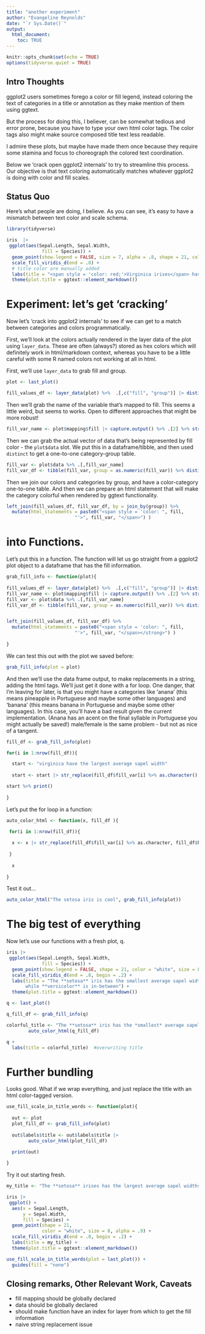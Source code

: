 ```yaml
---
title: "another experiment"
author: "Evangeline Reynolds"
date: "`r Sys.Date()`"
output: 
  html_document:
    toc: TRUE
---
```


```r
knitr::opts_chunk$set(echo = TRUE)
options(tidyverse.quiet = TRUE)
```




## Intro Thoughts

ggplot2 users sometimes forego a color or fill legend, instead coloring the text of categories in a title or annotation as they make mention of them using ggtext.  

But the process for doing this, I believer, can be somewhat tedious and error prone, because you have to type your own html color tags.  The color tags also might make source composed title text less readable. 

I admire these plots, but maybe have made them once because they require some stamina and focus to choreograph the colored text coordination. 

Below we 'crack open ggplot2 internals' to try to streamline this process. Our objective is that text coloring automatically matches whatever ggplot2 is doing with color and fill scales.


## Status Quo

Here's what people are doing, I believe.  As you can see, it's easy to have a mismatch between text color and scale schema.

```r
library(tidyverse)

iris  |>
 ggplot(aes(Sepal.Length, Sepal.Width,
             fill = Species)) +
  geom_point(show.legend = FALSE, size = 7, alpha = .8, shape = 21, color = "white") +
  scale_fill_viridis_d(end = .8) +
  # title color are manually added
  labs(title = "<span style = 'color: red;'>Virginica irises</span> have the largest average sepal width") +
  theme(plot.title = ggtext::element_markdown())
```


# Experiment: let's get 'cracking'


Now let's 'crack into ggplot2 internals' to see if we can get to a match between categories and colors programmatically.

First, we'll look at the colors actually rendered in the layer data of the plot using `layer_data`. These are often (always?) stored as hex colors which will definitely work in html/markdown context, whereas you have to be a little careful with some R named colors not working at all in html.

First, we'll use `layer_data` to grab fill and group.

```r
plot <- last_plot()

fill_values_df <- layer_data(plot) %>%  .[,c("fill", "group")] |> distinct()
```

Then we'll grab the name of the variable that's mapped to fill. This seems a little weird, but seems to works. Open to different approaches that might be more robust!

```r
fill_var_name <- plot$mapping$fill |> capture.output() %>% .[2] %>% str_extract("\\^.+") %>% str_remove("\\^")
```

Then we can grab the actual vector of data that's being represented by fill color - the `plot$data` slot. We put this in a dataframe/tibble, and then used `distinct` to get a one-to-one category-group table.

```r
fill_var <- plot$data %>% .[,fill_var_name] 
fill_var_df <- tibble(fill_var, group = as.numeric(fill_var)) %>% distinct()
```

Then we join our colors and categories by group, and have a color-category one-to-one table. And then we can prepare an html statement that will make the category colorful when rendered by ggtext functionality.

```r
left_join(fill_values_df, fill_var_df, by = join_by(group)) %>% 
  mutate(html_statements = paste0("<span style = 'color: ", fill, 
                         "'>", fill_var, "</span>") )

```



# into Functions.

Let's put this in a function. The function will let us go straight from a ggplot2 plot object to a dataframe that has the fill information.


```r

grab_fill_info <- function(plot){
  
fill_values_df <- layer_data(plot) %>%  .[,c("fill", "group")] |> distinct()
fill_var_name <- plot$mapping$fill |> capture.output() %>% .[2] %>% str_extract("\\^.+") %>% str_remove("\\^")
fill_var <- plot$data %>% .[,fill_var_name] 
fill_var_df <- tibble(fill_var, group = as.numeric(fill_var)) %>% distinct()


left_join(fill_values_df, fill_var_df) %>% 
  mutate(html_statements = paste0("<span style = 'color: ", fill, 
                         "'>", fill_var, "</span></strong>") )
  
}
```

We can test this out with the plot we saved before:

```r
grab_fill_info(plot = plot)
```

And then we'll use the data frame output, to make replacements in a string, adding the html tags. We'll just get it done with a for loop.  One danger, that I'm leaving for later, is that you might have a categories like 'anana' (this means pineapple in Portuguese and maybe some other languages) and 'banana' (this means banana in Portuguese and maybe some other languages).  In this case, you'll have a bad result given the current implementation. (Anana has an acent on the final syllable in Portuguese you might actually be saved!)  male/female is the same problem - but not as nice of a tangent.

```r
fill_df <- grab_fill_info(plot)

for(i in 1:nrow(fill_df)){

  start <- "virginica have the largest average sapel width"
  
  start <- start |> str_replace(fill_df$fill_var[i] %>% as.character(), fill_df$html_statements[i])

start %>% print()
  
}
```


Let's put the for loop in a function:

```r
auto_color_html <- function(x, fill_df ){
  
 for(i in 1:nrow(fill_df)){

  x <- x |> str_replace(fill_df$fill_var[i] %>% as.character, fill_df$html_statements[i])
  
 }
  
  x
  
}
```

Test it out...

```r
auto_color_html("The setosa iris is cool", grab_fill_info(plot))
```

# The big test of everything

Now let's use our functions with a fresh plot, q. 

```r
iris |>
 ggplot(aes(Sepal.Length, Sepal.Width,
             fill = Species)) +
  geom_point(show.legend = FALSE, shape = 21, color = "white", size = 8) +
  scale_fill_viridis_d(end = .8, begin = .2) +
  labs(title = "The **setosa** iris has the smallest average sapel width<br>and the **virginica** irises have largest average sapel width<br>
       while **versicolor** is in-between") +
  theme(plot.title = ggtext::element_markdown())

q <- last_plot()

q_fill_df <- grab_fill_info(q)

colorful_title <- "The **setosa** iris has the *smallest* average sapel width<br>and the **virginica** irises have *largest* average sapel width<br> while **versicolor** is in-between" |> 
        auto_color_html(q_fill_df)

q + 
  labs(title = colorful_title)  #overwriting title
```

# Further bundling

Looks good.  What if we wrap everything, and just replace the title with an html color-tagged version. 

```r
use_fill_scale_in_title_words <- function(plot){
  
  out <- plot
  plot_fill_df <- grab_fill_info(plot)
  
  out$labels$title <- out$labels$title |> 
        auto_color_html(plot_fill_df)

  print(out)
  
}
```


Try it out starting fresh.

```r
my_title <- "The **setosa** irises has the largest average sapel widths <br>and then comes **virginica** irises while<br>**versicolor** has the shortest sapel width"

iris |>
 ggplot() +
  aes(x = Sepal.Length, 
      y = Sepal.Width,
      fill = Species) +
  geom_point(shape = 21, 
             color = "white", size = 8, alpha = .9) +
  scale_fill_viridis_d(end = .8, begin = .2) +
  labs(title = my_title) +
  theme(plot.title = ggtext::element_markdown())

use_fill_scale_in_title_words(plot = last_plot()) + 
  guides(fill = "none")
```






## Closing remarks, Other Relevant Work, Caveats

- fill mapping should be globally declared
- data should be globally declared
- should make function have an index for layer from which to get the fill information
- naive string replacement issue
